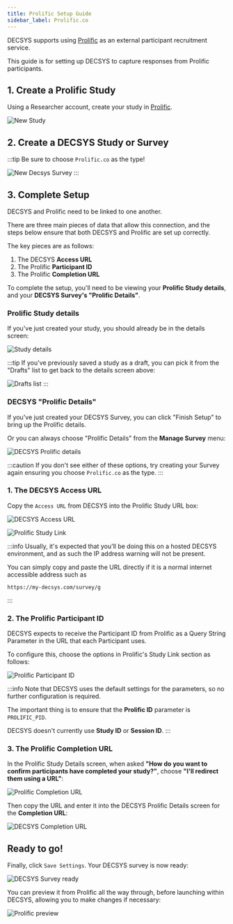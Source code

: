 ```yaml
---
title: Prolific Setup Guide
sidebar_label: Prolific.co
---
```



DECSYS supports using [Prolific](https://prolific.co) as an external participant recruitment service.

This guide is for setting up DECSYS to capture responses from Prolific participants.

<TOCInline toc={toc} />

## 1. Create a Prolific Study

Using a Researcher account, create your study in [Prolific](https://prolific.co).

![New Study](/img/prolific/new-study.png)

## 2. Create a DECSYS Study or Survey

:::tip
Be sure to choose `Prolific.co` as the type!

![New Decsys Survey](/img/prolific/create-decsys-survey.png)
:::

## 3. Complete Setup

DECSYS and Prolific need to be linked to one another.

There are three main pieces of data that allow this connection, and the steps below ensure that both DECSYS and Prolific are set up correctly.

The key pieces are as follows:

1. The DECSYS **Access URL**
1. The Prolific **Participant ID**
1. The Prolific **Completion URL**

To complete the setup, you'll need to be viewing your **Prolific Study details**, and your **DECSYS Survey's "Prolific Details"**.

### Prolific Study details

If you've just created your study, you should already be in the details screen:

![Study details](/img/prolific/study-details.png)

:::tip
If you've previously saved a study as a draft, you can pick it from the "Drafts" list to get back to the details screen above:

![Drafts list](/img/prolific/drafts-list.png)
:::

### DECSYS "Prolific Details"

If you've just created your DECSYS Survey, you can click "Finish Setup" to bring up the Prolific details.

Or you can always choose "Prolific Details" from the **Manage Survey** menu:

![DECSYS Prolific details](/img/prolific/decsys-prolific-details.png)

:::caution
If you don't see either of these options, try creating your Survey again ensuring you choose `Prolific.co` as the type.
:::

### 1. The DECSYS Access URL

Copy the `Access URL` from DECSYS into the Prolific Study URL box:

![DECSYS Access URL](/img/prolific/decsys-prolific-details-empty.png)

![Prolific Study Link](/img/prolific/prolific-study-link.png)

:::info
Usually, it's expected that you'll be doing this on a hosted DECSYS environment, and as such the IP address warning will not be present.

You can simply copy and paste the URL directly if it is a normal internet accessible address such as

```
https://my-decsys.com/survey/g
```

:::

### 2. The Prolific Participant ID

DECSYS expects to receive the Participant ID from Prolific as a Query String Parameter in the URL that each Participant uses.

To configure this, choose the options in Prolific's Study Link section as follows:

![Prolific Participant ID](/img/prolific/prolific-participant-id.png)

:::info
Note that DECSYS uses the default settings for the parameters, so no further configuration is required.

The important thing is to ensure that the **Prolific ID** parameter is `PROLIFIC_PID`.

DECSYS doesn't currently use **Study ID** or **Session ID**.
:::

### 3. The Prolific Completion URL

In the Prolific Study Details screen, when asked **"How do you want to confirm participants have completed your study?"**, choose **"I'll redirect them using a URL"**:

![Prolific Completion URL](/img/prolific/prolific-completion-url.png)

Then copy the URL and enter it into the DECSYS Prolific Details screen for the **Completion URL**:

![DECSYS Completion URL](/img/prolific/decsys-completion-url.png)

## Ready to go!

Finally, click `Save Settings`. Your DECSYS survey is now ready:

![DECSYS Survey ready](/img/prolific/decsys-ready.png)

You can preview it from Prolific all the way through, before launching within DECSYS, allowing you to make changes if necessary:

![Prolific preview](/img/prolific/prolific-preview.png)

